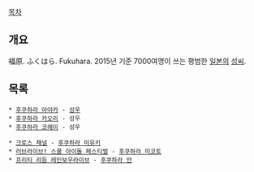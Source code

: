 

[[목차]]
== 개요 ==
福原. ふくはら. Fukuhara. 2015년 기준 7000여명이 쓰는 평범한 [[일본]]의 [[성씨]].
== 목록 ==
 * [[후쿠하라 아야카]] - [[성우]]
 * [[후쿠하라 카오리]] - 성우
 * [[후쿠하라 코헤이]] - 성우


 * [[크로스 채널]] - [[후쿠하라 미유키]]
 * [[러브라이브! 스쿨 아이돌 페스티벌]] - [[후쿠하라 미코토]]
 * [[프리티 리듬 레인보우라이브]] - [[후쿠하라 안]]
